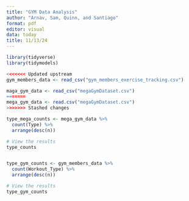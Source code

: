 ```yaml
---
title: "GYM Data Analysis"
author: "Arnav, Sam, Quinn, and Santiago"
format: pdf
editor: visual
data: today
title: 11/13/24
---
```


```r
library(tidyverse)
library(tidymodels)

```


```r

<<<<<<< Updated upstream
gym_members_data <- read_csv("gym_members_exercise_tracking.csv")

maga_gym_data <- read_csv("megaGymDataset.csv")
=======
mega_gym_data <- read.csv("megaGymDataset.csv")
>>>>>>> Stashed changes


```

```r

type_mega_counts <- mega_gym_data %>%
  count(Type) %>%
  arrange(desc(n))

# View the results
type_counts


type_gym_counts <- gym_members_data %>%
  count(Workout_Type) %>%
  arrange(desc(n))

# View the results
type_gym_counts

```
